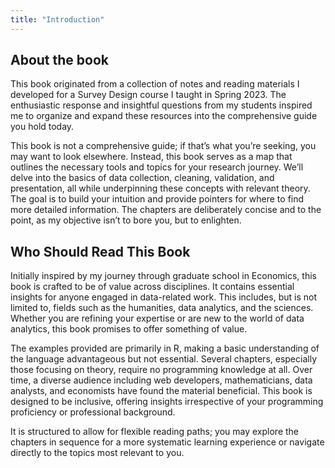 ```yaml
---
title: "Introduction"
---
```


<!-- See @knuth84 for additional discussion of literate programming. -->
 <!-- cat _quarto.yml | grep -oE '\- chapters/([^[:space:]]+)'  | sed 's/- //' | xargs cat | sed '/^```/,/^```/d' | sed 's/^title:/#/' | grep '^\#' | sed 's/^\([^ ]*\) /\11. /' | sed 's/#/\t/g' | sed 's/"//g' | sed 's/^.//' > output3.qmd -->

## About the book

This book originated from a collection of notes and reading materials I developed for a Survey Design course I taught in Spring 2023. The enthusiastic response and insightful questions from my students inspired me to organize and expand these resources into the comprehensive guide you hold today.

This book is not a comprehensive guide; if that's what you're seeking, you may want to look elsewhere. Instead, this book serves as a map that outlines the necessary tools and topics for your research journey. We'll delve into the basics of data collection, cleaning, validation, and presentation, all while underpinning these concepts with relevant theory. The goal is to build your intuition and provide pointers for where to find more detailed information. The chapters are deliberately concise and to the point, as my objective isn't to bore you, but to enlighten.

## Who Should Read This Book

Initially inspired by my journey through graduate school in Economics, this book is crafted to be of value across disciplines. It contains essential insights for anyone engaged in data-related work. This includes, but is not limited to, fields such as the humanities, data analytics, and the sciences. Whether you are refining your expertise or are new to the world of data analytics, this book promises to offer something of value.

The examples provided are primarily in R, making a basic understanding of the language advantageous but not essential. Several chapters, especially those focusing on theory, require no programming knowledge at all. Over time, a diverse audience including web developers, mathematicians, data analysts, and economists have found the material beneficial. This book is designed to be inclusive, offering insights irrespective of your programming proficiency or professional background.

It is structured to allow for flexible reading paths; you may explore the chapters in sequence for a more systematic learning experience or navigate directly to the topics most relevant to you. 
